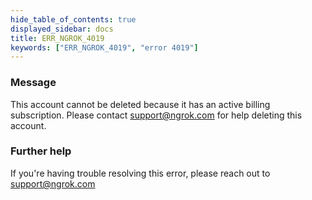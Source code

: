 ```yaml
---
hide_table_of_contents: true
displayed_sidebar: docs
title: ERR_NGROK_4019
keywords: ["ERR_NGROK_4019", "error 4019"]
---
```


### Message

This account cannot be deleted because it has an active billing subscription. Please contact support@ngrok.com for help deleting this account.

### Further help

If you're having trouble resolving this error, please reach out to [support@ngrok.com](mailto:support@ngrok.com?subject=Help%20with%20ERR_NGROK_4019)
